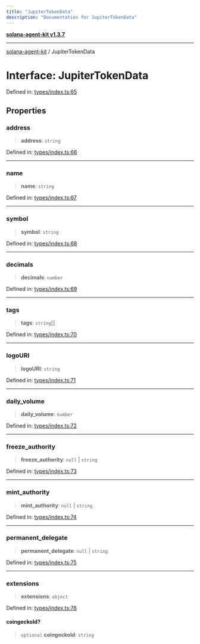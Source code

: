 ```yaml
---
title: "JupiterTokenData"
description: "Documentation for JupiterTokenData"
---
```


[**solana-agent-kit v1.3.7**](../README.md)

***

[solana-agent-kit](../README.md) / JupiterTokenData

# Interface: JupiterTokenData

Defined in: [types/index.ts:65](https://github.com/sendaifun/solana-agent-kit/blob/6acfa958180602da3c2d2ac883bf660ca90dba2f/src/types/index.ts#L65)

## Properties

### address

> **address**: `string`

Defined in: [types/index.ts:66](https://github.com/sendaifun/solana-agent-kit/blob/6acfa958180602da3c2d2ac883bf660ca90dba2f/src/types/index.ts#L66)

***

### name

> **name**: `string`

Defined in: [types/index.ts:67](https://github.com/sendaifun/solana-agent-kit/blob/6acfa958180602da3c2d2ac883bf660ca90dba2f/src/types/index.ts#L67)

***

### symbol

> **symbol**: `string`

Defined in: [types/index.ts:68](https://github.com/sendaifun/solana-agent-kit/blob/6acfa958180602da3c2d2ac883bf660ca90dba2f/src/types/index.ts#L68)

***

### decimals

> **decimals**: `number`

Defined in: [types/index.ts:69](https://github.com/sendaifun/solana-agent-kit/blob/6acfa958180602da3c2d2ac883bf660ca90dba2f/src/types/index.ts#L69)

***

### tags

> **tags**: `string`[]

Defined in: [types/index.ts:70](https://github.com/sendaifun/solana-agent-kit/blob/6acfa958180602da3c2d2ac883bf660ca90dba2f/src/types/index.ts#L70)

***

### logoURI

> **logoURI**: `string`

Defined in: [types/index.ts:71](https://github.com/sendaifun/solana-agent-kit/blob/6acfa958180602da3c2d2ac883bf660ca90dba2f/src/types/index.ts#L71)

***

### daily\_volume

> **daily\_volume**: `number`

Defined in: [types/index.ts:72](https://github.com/sendaifun/solana-agent-kit/blob/6acfa958180602da3c2d2ac883bf660ca90dba2f/src/types/index.ts#L72)

***

### freeze\_authority

> **freeze\_authority**: `null` \| `string`

Defined in: [types/index.ts:73](https://github.com/sendaifun/solana-agent-kit/blob/6acfa958180602da3c2d2ac883bf660ca90dba2f/src/types/index.ts#L73)

***

### mint\_authority

> **mint\_authority**: `null` \| `string`

Defined in: [types/index.ts:74](https://github.com/sendaifun/solana-agent-kit/blob/6acfa958180602da3c2d2ac883bf660ca90dba2f/src/types/index.ts#L74)

***

### permanent\_delegate

> **permanent\_delegate**: `null` \| `string`

Defined in: [types/index.ts:75](https://github.com/sendaifun/solana-agent-kit/blob/6acfa958180602da3c2d2ac883bf660ca90dba2f/src/types/index.ts#L75)

***

### extensions

> **extensions**: `object`

Defined in: [types/index.ts:76](https://github.com/sendaifun/solana-agent-kit/blob/6acfa958180602da3c2d2ac883bf660ca90dba2f/src/types/index.ts#L76)

#### coingeckoId?

> `optional` **coingeckoId**: `string`
